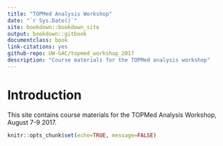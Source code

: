 ```yaml
--- 
title: "TOPMed Analysis Workshop"
date: "`r Sys.Date()`"
site: bookdown::bookdown_site
output: bookdown::gitbook
documentclass: book
link-citations: yes
github-repo: UW-GAC/topmed_workshop_2017
description: "Course materials for the TOPMed analysis workshop"
---
```


# Introduction

This site contains course materials for the TOPMed Analysis Workshop, August 7-9 2017.

```r
knitr::opts_chunk$set(echo=TRUE, message=FALSE)
```
